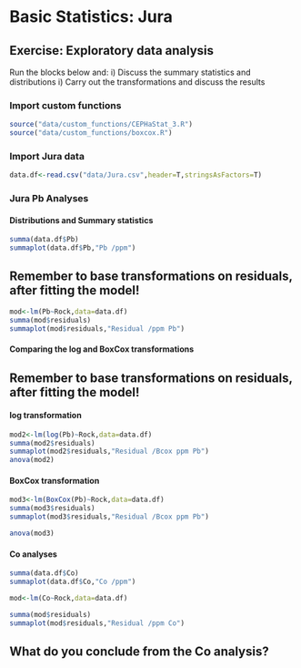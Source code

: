 


# Basic Statistics: Jura

:::{.callout-note}
## Exercise: Exploratory data analysis


Run the blocks below and:
i)  Discuss the summary statistics and distributions
i)  Carry out the transformations and discuss the results
:::

### Import custom functions
```r
source("data/custom_functions/CEPHaStat_3.R")
source("data/custom_functions/boxcox.R")
```

### Import Jura data
```r
data.df<-read.csv("data/Jura.csv",header=T,stringsAsFactors=T)
```

###  Jura Pb Analyses

#### Distributions and Summary statistics

```r
summa(data.df$Pb)
summaplot(data.df$Pb,"Pb /ppm")
```

:::{.callout-tip}
## Remember to base transformations on residuals, after fitting the model!
:::
    
```r
mod<-lm(Pb~Rock,data=data.df)
summa(mod$residuals)
summaplot(mod$residuals,"Residual /ppm Pb")
```


#### Comparing the log and BoxCox transformations

:::{.callout-tip}
## Remember to base transformations on residuals, after fitting the model!
:::

#### log transformation

```r
mod2<-lm(log(Pb)~Rock,data=data.df)
summa(mod2$residuals)
summaplot(mod2$residuals,"Residual /Bcox ppm Pb")
anova(mod2)
```

#### BoxCox transformation

```r
mod3<-lm(BoxCox(Pb)~Rock,data=data.df)
summa(mod3$residuals)
summaplot(mod3$residuals,"Residual /Bcox ppm Pb")

anova(mod3)
```


#### Co analyses

```r
summa(data.df$Co)
summaplot(data.df$Co,"Co /ppm")

mod<-lm(Co~Rock,data=data.df)

summa(mod$residuals)
summaplot(mod$residuals,"Residual /ppm Co")
```

:::{.callout-note}
# What do you conclude from the Co analysis?
:::


